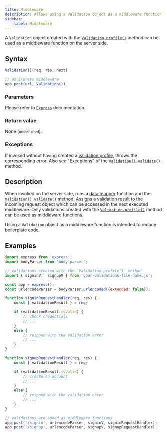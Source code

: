 ```yaml
---
title: Middleware
description: Allows using a Validation object as a middleware function on the server side.
sidebar:
    label: Middleware
---
```


A `Validation` object created with the [`Validation.profile()`](/api/validation/static-methods/profile) method can be used as a middleware function on the server side.

## Syntax

```js
Validation()(req, res, next)

// as Express middleware
app.post(url, Validation())
```

### Parameters

Please refer to [`Express`](https://expressjs.com/en/guide/writing-middleware.html) documentation.

### Return value

None (`undefined`).

### Exceptions

If invoked without having created a [validation profile](/api/validation/static-methods/profile), throws the corresponding error. Also see "Exceptions" of the [`Validation().validate()`](/api/validation/instance-methods/validate/#exceptions) method.

## Description

When invoked on the server side, runs a [data mapper](/api/validation/instance-methods/datamapper) function and the [`Validation().validate()`](/api/validation/instance-methods/validate) method. Assigns a [validation result](/api/validation-result) to the incoming request object which can be accessed in the next executed middleware. Only validations created with the [`Validation.profile()`](/api/validation/static-methods/profile) method can be used as middleware functions.

Using a `Validation` object as a middleware function is intended to reduce boilerplate code.  

## Examples

```js 
import express from 'express';
import bodyParser from 'body-parser';

// validations created with the `Validation.profile()` method
import { signinV,  signupV } from 'your-validations-file-name.js';

const app = express();
const urlencodeParser = bodyParser.urlencoded({extended: false});

function signinRequestHandler(req, res) {
    const { validationResult } = req;

    if (validationResult.isValid) {
        // check credentials
        // ...
    }
    else {
        // respond with the validation error 
        // ...
    }
}

function signupRequestHandler(req, res) {
    const { validationResult } = req;

    if (validationResult.isValid) {
        // create an account
        // ...
    }
    else {
        // respond with the validation error 
        // ...
    }
}

// validations are added as middleware functions
app.post('/signin', urlencodeParser, signinV, signinRequestHandler);
app.post('/signup', urlencodeParser, signupV, signupRequestHandler);
```